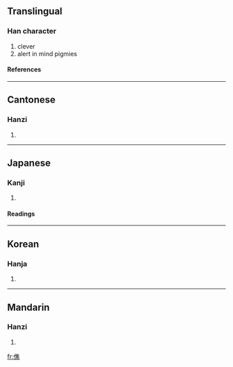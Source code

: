 ==Translingual==
===Han character===
{{Han char|rad=人|as=12|sn=14|four=2023<sub>1</sub>|canj=人人土火 (OOGF)}}
# clever
# alert in mind pigmies
====References====
{{Han ref|kx=0117.240|dkj=01127|dj=0249.090|hdz=10220.070|uh=50EC|ud=20716|bh=E0FA|bd=57594}}
----
==Cantonese==
===Hanzi===
{{yue-hanzi|jyut=|y=jiu1}}
# {{defn|Cantonese}}
----
==Japanese==
===Kanji===
{{ja-kanji|grade=|rs=人12}}
# {{defn|Japanese}}
====Readings====
{{ja-readings|on=[[しょう]] (shō), [[じょう]] (jō)|kun=[[はしる]] (hashiru)}}
----
==Korean==
===Hanja===
{{ko-hanja|hangeul=초|rv=cho|mr=ch'o}}
# {{defn|Korean}}
----
==Mandarin==
===Hanzi===
{{cmn-hanzi|pin=[[jiāo]] (jiao1)|wg=chiao<sup>1</sup>}}
# {{defn|Mandarin}}

[[fr:僬]]